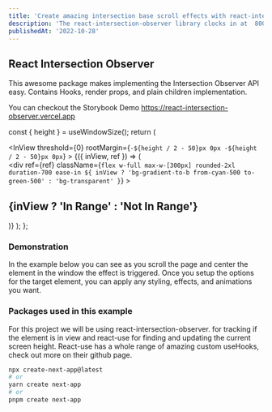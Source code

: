```yaml
---
title: 'Create amazing intersection base scroll effects with react-intersection-observer.'
description: 'The react-intersection-observer library clocks in at  800,000+ weekly downloads. Only 1.6kB bundle size and written in TypeScript. This package provides easy, optimized use of the intersection observer.'
publishedAt: '2022-10-28'
---
```



## React Intersection Observer

This awesome package makes implementing the <ExternalLink href="https://developer.mozilla.org/en-US/docs/Web/API/Intersection_Observer_API">Intersection Observer API</ExternalLink> easy. Contains Hooks, render props, and plain children implementation.

You can checkout the Storybook Demo <ExternalLink href="https://react-intersection-observer.vercel.app/">https://react-intersection-observer.vercel.app</ExternalLink>

  const { height } = useWindowSize();
  return (
    <div className="py-6">
      <InView
        threshold={0}
        rootMargin={`-${height / 2 - 50}px 0px -${height / 2 - 50}px 0px`}
      >
        {({ inView, ref }) => (
          <div className="flex justify-center">
            <div
              ref={ref}
              className={`flex w-full max-w-[300px] rounded-2xl duration-700 ease-in ${
                inView
                  ? 'bg-gradient-to-b from-cyan-500 to-green-500'
                  : 'bg-transparent'
              }`}
            >
              <div className="bg-stone-800 p-6 ease-in duration-300 m-[3px] flex flex-col w-full max-w-[300px] rounded-2xl items-center justify-between hover:bg-stone-700 cursor-pointer ">
                <h2 className="text-gray-100 text-2xl font-medium">
                  {inView ? 'In Range' : 'Not In Range'}
                </h2>
              </div>
            </div>
          </div>
        )}
      </InView>
    </div>
  );
};

### Demonstration

In the example below you can see as you scroll the page and center the element in the window the effect is triggered. Once you setup the options for the target element, you can apply any styling, effects, and animations you want.

<InViewComponent />

### Packages used in this example

For this project we will be using <ExternalLink href="https://github.com/thebuilder/react-intersection-observer">react-intersection-observer</ExternalLink>. for tracking if the element is in view and react-use for finding and updating the current screen height. React-use has a whole range of amazing custom useHooks, check out more on their <ExternalLink href="https://github.com/streamich/react-use">github page</ExternalLink>.

```bash title="terminal"
npx create-next-app@latest
# or
yarn create next-app
# or
pnpm create next-app
```
